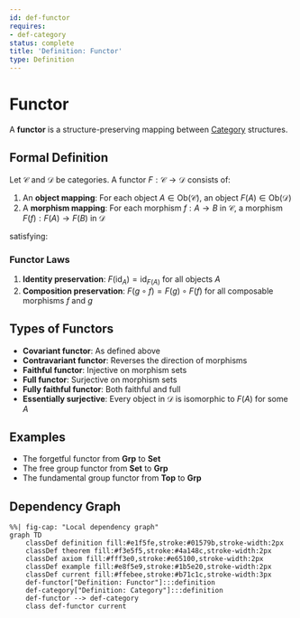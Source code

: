 ```yaml
---
id: def-functor
requires:
- def-category
status: complete
title: 'Definition: Functor'
type: Definition
---
```


# Functor {#def-functor}

A **functor** is a structure-preserving mapping between [Category](def-category.qmd) structures.

## Formal Definition

Let $\mathcal{C}$ and $\mathcal{D}$ be categories. A functor $F: \mathcal{C} \to \mathcal{D}$ consists of:

1. An **object mapping**: For each object $A \in \text{Ob}(\mathcal{C})$, an object $F(A) \in \text{Ob}(\mathcal{D})$
2. A **morphism mapping**: For each morphism $f: A \to B$ in $\mathcal{C}$, a morphism $F(f): F(A) \to F(B)$ in $\mathcal{D}$

satisfying:

### Functor Laws

1. **Identity preservation**: $F(\text{id}_A) = \text{id}_{F(A)}$ for all objects $A$
2. **Composition preservation**: $F(g \circ f) = F(g) \circ F(f)$ for all composable morphisms $f$ and $g$

## Types of Functors

- **Covariant functor**: As defined above
- **Contravariant functor**: Reverses the direction of morphisms
- **Faithful functor**: Injective on morphism sets
- **Full functor**: Surjective on morphism sets
- **Fully faithful functor**: Both faithful and full
- **Essentially surjective**: Every object in $\mathcal{D}$ is isomorphic to $F(A)$ for some $A$

## Examples

- The forgetful functor from **Grp** to **Set**
- The free group functor from **Set** to **Grp**
- The fundamental group functor from **Top** to **Grp**

## Dependency Graph

```mermaid
%%| fig-cap: "Local dependency graph"
graph TD
    classDef definition fill:#e1f5fe,stroke:#01579b,stroke-width:2px
    classDef theorem fill:#f3e5f5,stroke:#4a148c,stroke-width:2px
    classDef axiom fill:#fff3e0,stroke:#e65100,stroke-width:2px
    classDef example fill:#e8f5e9,stroke:#1b5e20,stroke-width:2px
    classDef current fill:#ffebee,stroke:#b71c1c,stroke-width:3px
    def-functor["Definition: Functor"]:::definition
    def-category["Definition: Category"]:::definition
    def-functor --> def-category
    class def-functor current
```